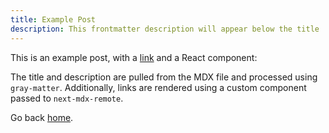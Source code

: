 ```yaml
---
title: Example Post
description: This frontmatter description will appear below the title
---
```


This is an example post, with a [link](https://nextjs.org) and a React component:

<ConnectWallet />

The title and description are pulled from the MDX file and processed using `gray-matter`. Additionally, links are rendered using a custom component passed to `next-mdx-remote`.

Go back [home](/).
